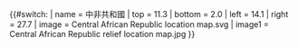 {{#switch:{{{1}}}
| name   = 中非共和國
| top    = 11.3
| bottom = 2.0
| left   = 14.1
| right  = 27.7
| image  = Central African Republic location map.svg 
| image1 = Central African Republic relief location map.jpg
}}<noinclude>{{Location map/Info|Central African Republic}}
{{Documentation}}
</noinclude>